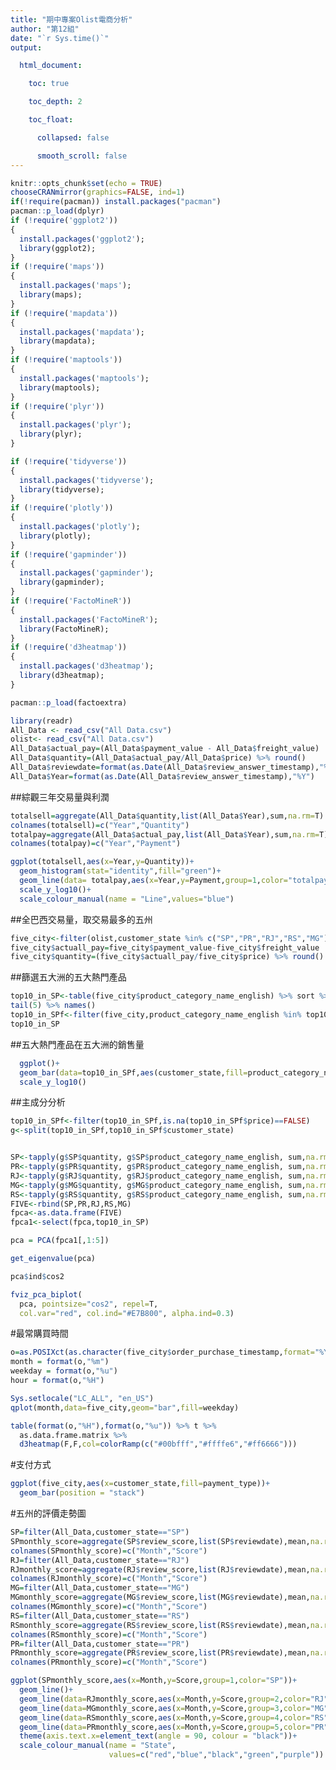 ---
title: "期中專案Olist電商分析"
author: "第12組"
date: "`r Sys.time()`"
output: 

  html_document:

    toc: true

    toc_depth: 2

    toc_float:

      collapsed: false

      smooth_scroll: false
---

```{r setup, include=FALSE}
knitr::opts_chunk$set(echo = TRUE)
chooseCRANmirror(graphics=FALSE, ind=1)
if(!require(pacman)) install.packages("pacman")
pacman::p_load(dplyr)
if (!require('ggplot2')) 
{
  install.packages('ggplot2');
  library(ggplot2);
}
if (!require('maps')) 
{
  install.packages('maps');
  library(maps);
}
if (!require('mapdata')) 
{
  install.packages('mapdata');
  library(mapdata);
}
if (!require('maptools')) 
{
  install.packages('maptools');
  library(maptools);
}
if (!require('plyr')) 
{
  install.packages('plyr');
  library(plyr);
}

if (!require('tidyverse')) 
{
  install.packages('tidyverse');
  library(tidyverse);
}
if (!require('plotly')) 
{
  install.packages('plotly');
  library(plotly);
}
if (!require('gapminder')) 
{
  install.packages('gapminder');
  library(gapminder);
}
if (!require('FactoMineR')) 
{
  install.packages('FactoMineR');
  library(FactoMineR);
} 
if (!require('d3heatmap')) 
{
  install.packages('d3heatmap');
  library(d3heatmap);
} 

pacman::p_load(factoextra)
```

```{r}
library(readr)
All_Data <- read_csv("All Data.csv")
olist<- read_csv("All Data.csv")
All_Data$actual_pay=(All_Data$payment_value - All_Data$freight_value)
All_Data$quantity=(All_Data$actual_pay/All_Data$price) %>% round()
All_Data$reviewdate=format(as.Date(All_Data$review_answer_timestamp),"%Y/%m")
All_Data$Year=format(as.Date(All_Data$review_answer_timestamp),"%Y")
```


##綜觀三年交易量與利潤
```{r}
totalsell=aggregate(All_Data$quantity,list(All_Data$Year),sum,na.rm=T)
colnames(totalsell)=c("Year","Quantity")
totalpay=aggregate(All_Data$actual_pay,list(All_Data$Year),sum,na.rm=T)
colnames(totalpay)=c("Year","Payment")

ggplot(totalsell,aes(x=Year,y=Quantity))+
  geom_histogram(stat="identity",fill="green")+
  geom_line(data= totalpay,aes(x=Year,y=Payment,group=1,color="totalpay"))+
  scale_y_log10()+
  scale_colour_manual(name = "Line",values="blue")
```


##全巴西交易量，取交易最多的五州
```{r}
five_city<-filter(olist,customer_state %in% c("SP","PR","RJ","RS","MG"))
five_city$actuall_pay=five_city$payment_value-five_city$freight_value
five_city$quantity=(five_city$actuall_pay/five_city$price) %>% round()
```

##篩選五大洲的五大熱門產品
```{r}
top10_in_SP<-table(five_city$product_category_name_english) %>% sort %>%
tail(5) %>% names()
top10_in_SPf<-filter(five_city,product_category_name_english %in% top10_in_SP)
top10_in_SP
```
##五大熱門產品在五大洲的銷售量
```{r}
  ggplot()+
  geom_bar(data=top10_in_SPf,aes(customer_state,fill=product_category_name_english),width=0.8,position = "dodge",alpha=0.6)+
  scale_y_log10()
```

##主成分分析
```{r}
top10_in_SPf<-filter(top10_in_SPf,is.na(top10_in_SPf$price)==FALSE)
g<-split(top10_in_SPf,top10_in_SPf$customer_state)


SP<-tapply(g$SP$quantity, g$SP$product_category_name_english, sum,na.rm=T)
PR<-tapply(g$PR$quantity, g$PR$product_category_name_english, sum,na.rm=T)
RJ<-tapply(g$RJ$quantity, g$RJ$product_category_name_english, sum,na.rm=T)
MG<-tapply(g$MG$quantity, g$MG$product_category_name_english, sum,na.rm=T)
RS<-tapply(g$RS$quantity, g$RS$product_category_name_english, sum,na.rm=T)
FIVE<-rbind(SP,PR,RJ,RS,MG)
fpca<-as.data.frame(FIVE)
fpca1<-select(fpca,top10_in_SP)
```

```{r}
pca = PCA(fpca1[,1:5])

get_eigenvalue(pca)

pca$ind$cos2
```


```{r}
fviz_pca_biplot(
  pca, pointsize="cos2", repel=T,
  col.var="red", col.ind="#E7B800", alpha.ind=0.3)
```

#最常購買時間
```{r}
o=as.POSIXct(as.character(five_city$order_purchase_timestamp,format="%Y-%m-%d %H:%M"))
month = format(o,"%m")
weekday = format(o,"%u")
hour = format(o,"%H")
```

```{r}
Sys.setlocale("LC_ALL", "en_US")
qplot(month,data=five_city,geom="bar",fill=weekday)
```

```{r fig.height=3.2, fig.width=6.4}
table(format(o,"%H"),format(o,"%u")) %>% t %>%
  as.data.frame.matrix %>% 
  d3heatmap(F,F,col=colorRamp(c("#00bfff","#ffffe6","#ff6666")))
```

#支付方式
```{r}
ggplot(five_city,aes(x=customer_state,fill=payment_type))+
  geom_bar(position = "stack")
```


#五州的評價走勢圖

```{r}
SP=filter(All_Data,customer_state=="SP")
SPmonthly_score=aggregate(SP$review_score,list(SP$reviewdate),mean,na.rm=T)
colnames(SPmonthly_score)=c("Month","Score")
RJ=filter(All_Data,customer_state=="RJ")
RJmonthly_score=aggregate(RJ$review_score,list(RJ$reviewdate),mean,na.rm=T)
colnames(RJmonthly_score)=c("Month","Score")
MG=filter(All_Data,customer_state=="MG")
MGmonthly_score=aggregate(MG$review_score,list(MG$reviewdate),mean,na.rm=T)
colnames(MGmonthly_score)=c("Month","Score")
RS=filter(All_Data,customer_state=="RS")
RSmonthly_score=aggregate(RS$review_score,list(RS$reviewdate),mean,na.rm=T)
colnames(RSmonthly_score)=c("Month","Score")
PR=filter(All_Data,customer_state=="PR")
PRmonthly_score=aggregate(PR$review_score,list(PR$reviewdate),mean,na.rm=T)
colnames(PRmonthly_score)=c("Month","Score")

ggplot(SPmonthly_score,aes(x=Month,y=Score,group=1,color="SP"))+
  geom_line()+
  geom_line(data=RJmonthly_score,aes(x=Month,y=Score,group=2,color="RJ"))+
  geom_line(data=MGmonthly_score,aes(x=Month,y=Score,group=3,color="MG"))+
  geom_line(data=RSmonthly_score,aes(x=Month,y=Score,group=4,color="RS"))+
  geom_line(data=PRmonthly_score,aes(x=Month,y=Score,group=5,color="PR"))+
  theme(axis.text.x=element_text(angle = 90, colour = "black"))+
  scale_colour_manual(name = "State",
                      values=c("red","blue","black","green","purple"))
```